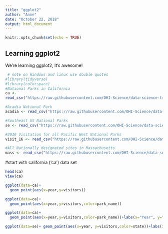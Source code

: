 ```yaml
---
title: "ggplot2"
author: "Anne"
date: "October 22, 2018"
output: html_document
---
```


```r
knitr::opts_chunk$set(echo = TRUE)
```

## Learning ggplot2

We're learning ggplot2, It's awesome!

```r
 # note on Windows and linux use double quotes
#library(tidyverse)
#library(colorspace)
#National Parks in California
ca <- 
read_csv("https://raw.githubusercontent.com/OHI-Science/data-science-training/master/data/ca.csv") 

#Acadia National Park
acadia <- read_csv("https://raw.githubusercontent.com/OHI-Science/data-science-training/master/data/acadia.csv")

#Southeast US National Parks
se <- read_csv("https://raw.githubusercontent.com/OHI-Science/data-science-training/master/data/se.csv")

#2016 Visitation for all Pacific West National Parks
visit_16 <- read_csv("https://raw.githubusercontent.com/OHI-Science/data-science-training/master/data/visit_16.csv")

#All Nationally designated sites in Massachusetts
mass <- read_csv("https://raw.githubusercontent.com/OHI-Science/data-science-training/master/data/mass.csv")
```

#start with california ('ca') data set

```r
head(ca)
View(ca)
```

```r
ggplot(data=ca)+
  geom_point(aes(x=year,y=visitors))
```

```r
ggplot(data=ca)+
  geom_point(aes(x=year,y=visitors,color=park_name))
```

```r
ggplot(data=ca)+
  geom_point(aes(x=year,y=visitors,color=park_name))+labs(x="Year", y="Visitation", title= "California Nation Park Visitation")+ theme_bw()+theme(legend.title=element_blank())

```

```r
ggplot(data=se)+ geom_point(aes(x=year, y=visitors,color=state))+labs(x="Year", y="Visitation",title="Southeast Region National Park Visitation")+theme(legend.title=element_blank(),axis.text.x =element_text(angle=45, size=14) )
```